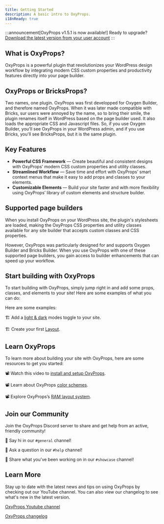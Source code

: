 ```yaml
---
title: Getting Started
description: A basic intro to OxyProps.
i18nReady: true
---
```


:::announcement[OxyProps v1.5.1 is now available!]
Ready to upgrade? [Download the latest version from your user account](https://oxyprops.com/my-account/) 
:::
## What is OxyProps?

OxyProps is a powerful plugin that revolutionizes your WordPress design workflow by integrating modern CSS custom properties and productivity features directly into your page builder.

## OxyProps or BricksProps?

Two names, one plugin. OxyProps was first developped for Oxygen Builder, and therefore named OxyProps. When it was later made compatible with Bricks, sur users were annoyed by the name, so to bring their smile, the plugin renames itself in WordPress based on the page builder used. It also loads the appropriate CSS and Javascript files. So, if you use Oxygen Builder, you'll see OxyProps in your WordPress admin, and if you use Bricks, you'll see BricksProps, but it is the same plugin.

## Key Features

- **Powerful CSS Framework** — Create beautiful and consistent designs with OxyProps’ modern CSS custom properties and utility classes.
- **Streamlined Workflow** — Save time and effort with OxyProps’ smart context menus that make it easy to add props and classes to your elements.
- **Customizable Elements** — Build your site faster and with more flexibility using OxyProps’ library of custom elements and structure builder.

## Supported page builders

When you install OxyProps on your WordPress site, the plugin's stylesheets are loaded, making the OxyProps CSS properties and utility classes available for any site builder that accepts custom classes and CSS properties.

However, OxyProps was particularly designed for and supports Oxygen Builder and Bricks Builder. When you use OxyProps with one of these supported page builders, you gain access to builder enhancements that can speed up your workflow.

<BuilderTabs>
<Fragment slot="bricks">
  <ContentImage coverImage="/images/brx-tracking-context-menu.webp" caption="The OxyProps tracking (aka letter spacing) context menu in Bricks editor." alt="Preview of the OxyProps tracking context menu in Bricks editor." aspectRatio="16:9" />
  </Fragment>
<Fragment slot="oxygen">
  <ContentImage coverImage="/images/oxy-leading-context-menu.webp" caption="The OxyProps leading (aka line height) context menu in Oxygen editor." alt="Preview of the OxyProps leading context menu in Oxygen editor." aspectRatio="16:9" />
  </Fragment>
</BuilderTabs>

## Start building with OxyProps

To start building with OxyProps, simply jump right in and add some props, classes, and elements to your site! Here are some examples of what you can do:

Here are some examples:

🏗️ Add a [light & dark](/en/features/custom-elements/) modes toggle to your site.

🏗️ Create your first [Layout](/en/framework/layouts/).



## Learn OxyProps

To learn more about building your site with OxyProps, here are some resources to get you started:

📽 Watch this video to [install and setup OxyProps](https://youtu.be/WffqhZojpYY).

📽 Learn about OxyProps [color schemes](https://youtu.be/35HkgbYpNKg).

📽 Explore OxyProps’s [RAM layout system](https://youtu.be/YIQYtykjsLg).


## Join our Community

Join the OxyProps Discord server to share and get help from an active, friendly community!

💬 Say hi in our `#general` channel!

💬 Ask a question in our `#help` channel!

💬 Share what you've been working on in our `#showcase` channel!


## Learn More

Stay up to date with the latest news and tips on using OxyProps by checking out our YouTube channel. You can also view our changelog to see what's new in the latest version.

[OxyProps Youtube channel](https://www.youtube.com/channel/UCKxy30xZGZlCEF23R7Y5hYA/)

[OxyProps changelog](https://feedback.oxyprops.com/changelog)
